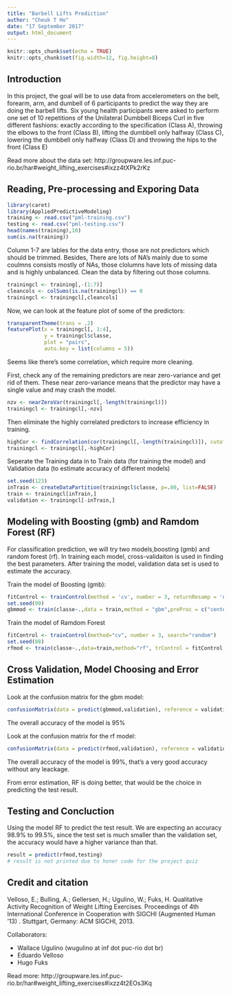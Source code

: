 ```yaml
---
title: "Barbell Lifts Prediction"
author: "Cheuk T Ho"
date: "17 September 2017"
output: html_document
---
```


```r
knitr::opts_chunk$set(echo = TRUE)
knitr::opts_chunk$set(fig.width=12, fig.height=8) 
```

## Introduction

In this project, the goal will be to use data from accelerometers on the belt, forearm, arm, and dumbell of 6 participants to predict the way they are doing the barbell lifts. Six young health participants were asked to perform one set of 10 repetitions of the Unilateral Dumbbell Biceps Curl in five different fashions: exactly according to the specification (Class A), throwing the elbows to the front (Class B), lifting the dumbbell only halfway (Class C), lowering the dumbbell only halfway (Class D) and throwing the hips to the front (Class E)

Read more about the data set: http://groupware.les.inf.puc-rio.br/har#weight_lifting_exercises#ixzz4tXPk2rKz

## Reading, Pre-processing and Exporing Data

```r
library(caret)
library(AppliedPredictiveModeling)
training <- read.csv("pml-training.csv") 
testing <- read.csv("pml-testing.csv") 
head(names(training),10)
sum(is.na(training))
```

Column 1-7 are lables for the data entry, those are not predictors which should be trimmed. Besides, There are lots of NA's mainly due to some coulmns consists mostly of NAs, those clolumns have lots of missing data and is highly unbalanced. Clean the data by filtering out those columns. 

```r
trainingcl <- training[,-(1:7)]
cleancols <- colSums(is.na(trainingcl)) == 0
trainingcl <- trainingcl[,cleancols]
```

Now, we can look at the feature plot of some of the predictors:
```r
transparentTheme(trans = .2)
featurePlot(x = trainingcl[, 1:4], 
            y = trainingcl$classe, 
            plot = "pairs",
            auto.key = list(columns = 5))
```

Seems like there's some correlation, which require more cleaning.

First, check any of the remaining predictors are near zero-variance and get rid of them. These near zero-variance means that the predictor may have a single value and may crash the model.

```r
nzv <- nearZeroVar(trainingcl[,-length(trainingcl)])
trainingcl <- trainingcl[,-nzv]
```

Then eliminate the highly correlated predictors to increase efficiency in training.

```r
highCor <- findCorrelation(cor(trainingcl[,-length(trainingcl)]), cutoff = .75)
trainingcl <- trainingcl[,-highCor]
```

Seperate the Training data in to Train data (for training the model) and Validation data (to estimate accuracy of different models)

```r
set.seed(123)
inTrain <- createDataPartition(trainingcl$classe, p=.80, list=FALSE)
train <- trainingcl[inTrain,]
validation <- trainingcl[-inTrain,]
```

## Modeling with Boosting (gmb) and Ramdom Forest (RF)

For classification prediction, we will try two models,boosting (gmb) and random forest (rf). In training each model, cross-validaiton is used in finding the best parameters. After training the model, validation data set is used to estimate the accuracy.

Train the model of Boosting (gmb):

```r
fitControl <- trainControl(method = 'cv', number = 3, returnResamp = 'none', classProbs = TRUE)
set.seed(99)
gbmmod <- train(classe~.,data = train,method = "gbm",preProc = c("center", "scale"),trControl = fitControl, verbose=FALSE)
```

Train the model of Ramdom Forest

```r
fitControl <- trainControl(method="cv", number = 3, search="random")
set.seed(88)
rfmod <- train(classe~.,data=train,method="rf", trControl = fitControl, ntree = 50)
```

## Cross Validation, Model Choosing and Error Estimation

Look at the confusion matrix for the gbm model:
```r
confusionMatrix(data = predict(gbmmod,validation), reference = validation$classe)
```
The overall accuracy of the model is 95%

Look at the confusion matrix for the rf model:
```r
confusionMatrix(data = predict(rfmod,validation), reference = validation$classe)
```
The overall accuracy of the model is 99%, that's a very good accuracy without any leackage.

From error estimation, RF is doing better, that would be the choice in predicting the test result.

## Testing and Concluction

Using the model RF to predict the test result. We are expecting an accuracy 98.9% to 99.5%, since the test set is much smaller than the validation set, the accuracy would have a higher variance than that.

```r
result = predict(rfmod,testing)
# result is not printed due to honer code for the project quiz
```


## Credit and citation

Velloso, E.; Bulling, A.; Gellersen, H.; Ugulino, W.; Fuks, H. Qualitative Activity Recognition of Weight Lifting Exercises. Proceedings of 4th International Conference in Cooperation with SIGCHI (Augmented Human '13) . Stuttgart, Germany: ACM SIGCHI, 2013.

Collaborators:

- Wallace Ugulino (wugulino at inf dot puc-rio dot br)
- Eduardo Velloso
- Hugo Fuks 

Read more: http://groupware.les.inf.puc-rio.br/har#weight_lifting_exercises#ixzz4t2EOs3Kq
